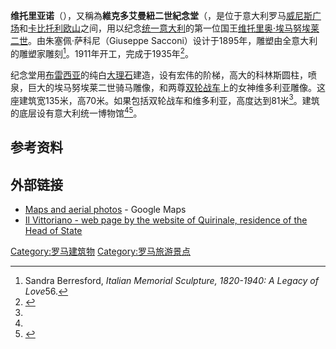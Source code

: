 {{Infobox building
| name                = 维托里亚诺
| native_name         = Monumento Nazionale a Vittorio Emanuele II
| image               = [[File:Altar_della_Patria_September_2015-1.jpg|350px]]
| caption             = 維克多艾曼紐二世紀念堂
| former_names        = 
| alternate_names     = "Mole del Vittoriano"<br>"Il Vittoriano"<br>"Altare della Patria"
| mapframe            = yes
| mapframe-caption    = The location of the monument.<br>Click on the map to see marker.
| mapframe-zoom       = 12
| mapframe-marker     = building
| building_type       = 國家紀念區
| architectural_style = [[新古典主義建築|新古典主義建築]]與折衷主義建築
| structural_system   = 
| cost                = 
| location            = {{義大利}}[[羅馬|羅馬]]
| address             = [[威尼斯廣場|威尼斯廣場]]
| client              = 
| owner               = 意大利文化部
| current_tenants     = 
| landlord            = 
| coordinates         = {{coord|41.894599|12.483092|display=inline,title}}
| altitude            = 
| start_date          = 1885年
| completion_date     = 1935年
| inauguration_date   = 1911年6月4日
| demolition_date     = 
| height              = {{Convert|81|m|ft|0|abbr=on}}
| roof                = 
| diameter            = 
| other_dimensions    = {{Convert|135|m|ft|0|abbr=on}} across x {{Convert|130|m|ft|0|abbr=on}} deep
| floor_count         = 
| floor_area          = {{Convert|717000|m2|sqft|0|abbr=on}}
| grounds_area        = {{Convert|1.755|ha|acre|2|abbr=on}}
| elevator_count      = 1
| main_contractor     = 
| architect           = 朱塞佩·薩科尼
| structural_engineer = 
| services_engineer   = 
| civil_engineer      = 
| other_designers     = 
| quantity_surveyor   = 
| awards              = 
| references          = 
}}
'''维托里亚诺'''（{{lang-it|Vittoriano}}），又稱為'''維克多艾曼紐二世紀念堂'''（{{lang-it|Monumento Nazionale a Vittorio Emanuele II}}，是位于意大利罗马[[威尼斯广场|威尼斯广场]]和[[卡比托利欧山|卡比托利欧山]]之间，用以纪念[[意大利統一|统一意大利]]的第一位国王[[维托里奥·埃马努埃莱二世|维托里奥·埃马努埃莱二世]]。由朱塞佩·萨科尼（Giuseppe Sacconi）设计于1895年，雕塑由全意大利的雕塑家雕刻<ref>Sandra ‬Berresford, ''Italian Memorial Sculpture, 1820-1940: A Legacy of Love''56.</ref>。1911年开工，完成于1935年<ref name=vidotto>{{cite paper |last=Vidotto |first=Vittorio |title=The Invention of Two Capital Cities. Archaeology and Public Spaces in Athens and Rome |publisher=European Association for Urban History |url=http://www.historia.su.se/urbanhistory/eauh/papers/r2_vidotto.pdf |format=PDF |accessdate=2007-02-26 |deadurl=yes |archiveurl=https://web.archive.org/web/20070221064625/http://www.historia.su.se/urbanhistory/eauh/papers/r2_vidotto.pdf |archivedate=2007-02-21 }}</ref>。

纪念堂用[[布雷西亚|布雷西亚]]的纯白[[大理石|大理石]]建造，设有宏伟的阶梯，高大的科林斯圆柱，喷泉，巨大的埃马努埃莱二世骑马雕像，和两尊[[双轮战车|双轮战车]]上的女神维多利亚雕像。这座建筑宽135米，高70米。如果包括双轮战车和维多利亚，高度达到81米<ref name=vidotto/>。建筑的底层设有意大利统一博物馆<ref name=vidotto/><ref name=dAquino>{{cite journal |last=d'Aquino |first=Niccolo |title=Capitals: Rome |url=https://archive.org/details/sim_europe_2001-02_403/page/36 |journal=Europe |issue=403 |pages=36–38 |accessdate=|date=February 2001}}</ref>。

==参考资料==
{{reflist}}

==外部链接==
{{commons|Vittoriano (Roma)}}
*[http://maps.google.com/maps?q=rome&ll=41.894710,12.482722&spn=0.006584,0.009978&t=k&hl=en Maps and aerial photos] - Google Maps
*[http://www.quirinale.it/simboli/vittoriano/a_Vittoriano.htm Il Vittoriano - web page by the website of Quirinale, residence of the Head of State]

{{罗马地标}}

[[Category:罗马建筑物|Category:罗马建筑物]]
[[Category:罗马旅游景点|Category:罗马旅游景点]]